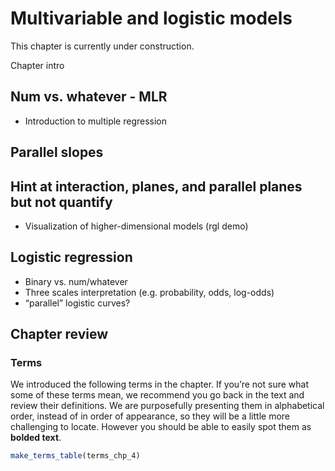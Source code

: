 # Multivariable and logistic models {#multi-logistic-models}

::: {.uptohere}
This chapter is currently under construction.
:::

::: {.chapterintro}
Chapter intro
:::

## Num vs. whatever - MLR

- Introduction to multiple regression

## Parallel slopes

## Hint at interaction, planes, and parallel planes but not quantify

- Visualization of higher-dimensional models (rgl demo)

## Logistic regression

- Binary vs. num/whatever
- Three scales interpretation (e.g. probability, odds, log-odds)
- “parallel” logistic curves? 

## Chapter review {#chp4-review}

### Terms

We introduced the following terms in the chapter. 
If you're not sure what some of these terms mean, we recommend you go back in the text and review their definitions.
We are purposefully presenting them in alphabetical order, instead of in order of appearance, so they will be a little more challenging to locate. 
However you should be able to easily spot them as **bolded text**.

```r
make_terms_table(terms_chp_4)
```
